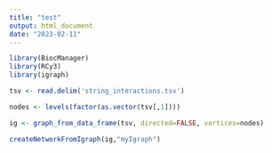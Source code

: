 ```yaml
---
title: "test"
output: html_document
date: "2023-02-11"
---
```


```r
library(BiocManager)
library(RCy3)
library(igraph)

tsv <- read.delim('string_interactions.tsv')
```

```r
nodes <- levels(factor(as.vector(tsv[,1])))

ig <- graph_from_data_frame(tsv, directed=FALSE, vertices=nodes)

createNetworkFromIgraph(ig,"myIgraph")
```